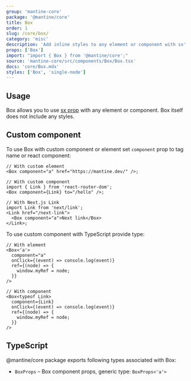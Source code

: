 ```yaml
---
group: 'mantine-core'
package: '@mantine/core'
title: Box
order: 1
slug: /core/box/
category: 'misc'
description: 'Add inline styles to any element or component with sx'
props: ['Box']
import: "import { Box } from '@mantine/core';"
source: 'mantine-core/src/components/Box/Box.tsx'
docs: 'core/Box.mdx'
styles: ['Box', 'single-node']
---
```



## Usage

Box allows you to use [sx prop](/theming/create-styles/#sx-prop) with any element or component.
Box itself does not include any styles.

<Demo data={BoxDemos.usage} />

## Custom component

To use Box with custom component or element set `component` prop to tag name or react component:

```tsx
// With custom element
<Box component="a" href="https://mantine.dev/" />;

// With custom component
import { Link } from 'react-router-dom';
<Box component={Link} to="/hello" />;

// With Next.js Link
import Link from 'next/link';
<Link href="/next-link">
  <Box component="a">Next link</Box>
</Link>;
```

<Demo data={BoxDemos.link} />

To use custom component with TypeScript provide type:

```tsx
// With element
<Box<'a'>
  component="a"
  onClick={(event) => console.log(event)}
  ref={(node) => {
    window.myRef = node;
  }}
/>

// With component
<Box<typeof Link>
  component={Link}
  onClick={(event) => console.log(event)}
  ref={(node) => {
    window.myRef = node;
  }}
/>
```

## TypeScript

@mantine/core package exports following types associated with Box:

- `BoxProps` – Box component props, generic type: `BoxProps<'a'>`
